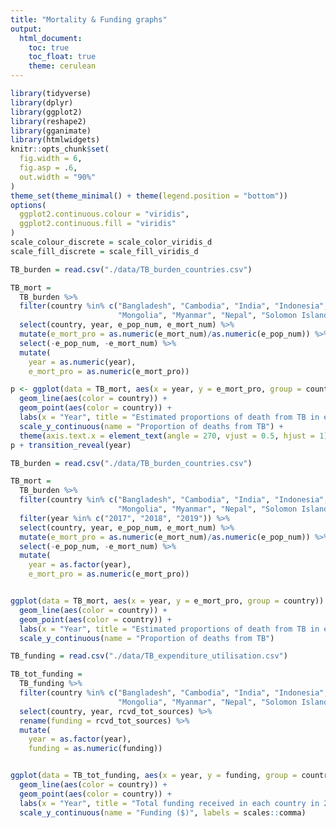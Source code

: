 ```yaml
---
title: "Mortality & Funding graphs"
output: 
  html_document:
    toc: true
    toc_float: true
    theme: cerulean
---
```


```r
library(tidyverse)
library(dplyr)
library(ggplot2)
library(reshape2)
library(gganimate)
library(htmlwidgets)
knitr::opts_chunk$set(
  fig.width = 6,
  fig.asp = .6,
  out.width = "90%"
)
theme_set(theme_minimal() + theme(legend.position = "bottom"))
options(
  ggplot2.continuous.colour = "viridis",
  ggplot2.continuous.fill = "viridis"
)
scale_colour_discrete = scale_color_viridis_d
scale_fill_discrete = scale_fill_viridis_d
```

```r
TB_burden = read.csv("./data/TB_burden_countries.csv")

TB_mort =
  TB_burden %>%
  filter(country %in% c("Bangladesh", "Cambodia", "India", "Indonesia", "Lao People's Democratic Republic",
                        "Mongolia", "Myanmar", "Nepal", "Solomon Islands", "Thailand", "Timor-Leste")) %>%
  select(country, year, e_pop_num, e_mort_num) %>%
  mutate(e_mort_pro = as.numeric(e_mort_num)/as.numeric(e_pop_num)) %>%
  select(-e_pop_num, -e_mort_num) %>%
  mutate(
    year = as.numeric(year), 
    e_mort_pro = as.numeric(e_mort_pro))

p <- ggplot(data = TB_mort, aes(x = year, y = e_mort_pro, group = country)) +
  geom_line(aes(color = country)) +
  geom_point(aes(color = country)) +
  labs(x = "Year", title = "Estimated proportions of death from TB in each country in 2000~2019") +
  scale_y_continuous(name = "Proportion of deaths from TB") +
  theme(axis.text.x = element_text(angle = 270, vjust = 0.5, hjust = 1))
p + transition_reveal(year)
```

```r
TB_burden = read.csv("./data/TB_burden_countries.csv")

TB_mort =
  TB_burden %>%
  filter(country %in% c("Bangladesh", "Cambodia", "India", "Indonesia", "Lao People's Democratic Republic",
                        "Mongolia", "Myanmar", "Nepal", "Solomon Islands", "Thailand", "Timor-Leste")) %>%
  filter(year %in% c("2017", "2018", "2019")) %>%
  select(country, year, e_pop_num, e_mort_num) %>%
  mutate(e_mort_pro = as.numeric(e_mort_num)/as.numeric(e_pop_num)) %>%
  select(-e_pop_num, -e_mort_num) %>%
  mutate(
    year = as.factor(year), 
    e_mort_pro = as.numeric(e_mort_pro))


ggplot(data = TB_mort, aes(x = year, y = e_mort_pro, group = country)) +
  geom_line(aes(color = country)) +
  geom_point(aes(color = country)) +
  labs(x = "Year", title = "Estimated proportions of death from TB in each country in 2017~2019") +
  scale_y_continuous(name = "Proportion of deaths from TB")
```

```r
TB_funding = read.csv("./data/TB_expenditure_utilisation.csv")

TB_tot_funding =
  TB_funding %>%
  filter(country %in% c("Bangladesh", "Cambodia", "India", "Indonesia", "Lao People's Democratic Republic",
                        "Mongolia", "Myanmar", "Nepal", "Solomon Islands", "Thailand", "Timor-Leste")) %>%
  select(country, year, rcvd_tot_sources) %>%
  rename(funding = rcvd_tot_sources) %>%
  mutate(
    year = as.factor(year), 
    funding = as.numeric(funding))


ggplot(data = TB_tot_funding, aes(x = year, y = funding, group = country)) +
  geom_line(aes(color = country)) +
  geom_point(aes(color = country)) +
  labs(x = "Year", title = "Total funding received in each country in 2017~2019") +
  scale_y_continuous(name = "Funding ($)", labels = scales::comma)
```

